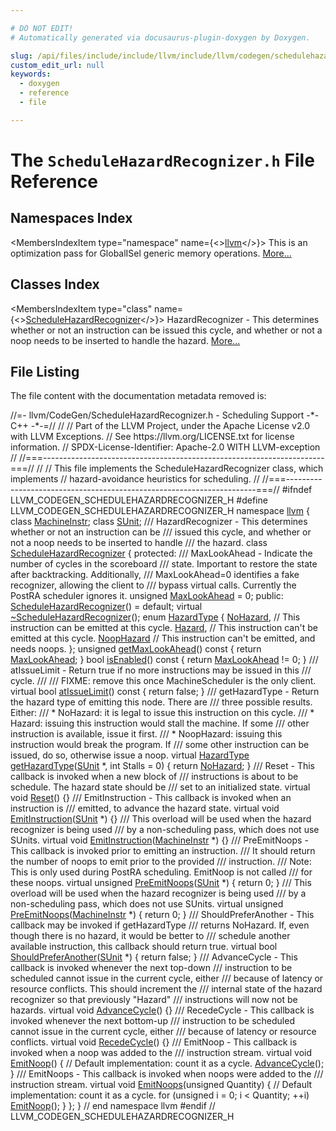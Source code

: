 ```yaml
---

# DO NOT EDIT!
# Automatically generated via docusaurus-plugin-doxygen by Doxygen.

slug: /api/files/include/include/llvm/include/llvm/codegen/schedulehazardrecognizer-h
custom_edit_url: null
keywords:
  - doxygen
  - reference
  - file

---
```





# The `ScheduleHazardRecognizer.h` File Reference

<DoxygenPage pluginConfig={pluginConfig}>



## Namespaces Index

<MembersIndex>

<MembersIndexItem
  type="namespace"
  name={<><a href="/docs/api/namespaces/llvm">llvm</a></>}>
This is an optimization pass for GlobalISel generic memory operations. <a href="/docs/api/namespaces/llvm/#details">More...</a>
</MembersIndexItem>

</MembersIndex>

## Classes Index

<MembersIndex>

<MembersIndexItem
  type="class"
  name={<><a href="/docs/api/classes/llvm/schedulehazardrecognizer">ScheduleHazardRecognizer</a></>}>
HazardRecognizer - This determines whether or not an instruction can be issued this cycle, and whether or not a noop needs to be inserted to handle the hazard. <a href="/docs/api/classes/llvm/schedulehazardrecognizer/#details">More...</a>
</MembersIndexItem>

</MembersIndex>


## File Listing

The file content with the documentation metadata removed is:

<ProgramListing>

<Link id="l00001" /><CodeLine lineNumber="1"><Highlight kind="comment">//=- llvm/CodeGen/ScheduleHazardRecognizer.h - Scheduling Support -&#42;- C++ -&#42;-=//</Highlight><Highlight kind="normal"></Highlight></CodeLine>
<Link id="l00002" /><CodeLine lineNumber="2"><Highlight kind="normal"></Highlight><Highlight kind="comment">//</Highlight><Highlight kind="normal"></Highlight></CodeLine>
<Link id="l00003" /><CodeLine lineNumber="3"><Highlight kind="normal"></Highlight><Highlight kind="comment">// Part of the LLVM Project, under the Apache License v2.0 with LLVM Exceptions.</Highlight><Highlight kind="normal"></Highlight></CodeLine>
<Link id="l00004" /><CodeLine lineNumber="4"><Highlight kind="normal"></Highlight><Highlight kind="comment">// See https://llvm.org/LICENSE.txt for license information.</Highlight><Highlight kind="normal"></Highlight></CodeLine>
<Link id="l00005" /><CodeLine lineNumber="5"><Highlight kind="normal"></Highlight><Highlight kind="comment">// SPDX-License-Identifier: Apache-2.0 WITH LLVM-exception</Highlight><Highlight kind="normal"></Highlight></CodeLine>
<Link id="l00006" /><CodeLine lineNumber="6"><Highlight kind="normal"></Highlight><Highlight kind="comment">//</Highlight><Highlight kind="normal"></Highlight></CodeLine>
<Link id="l00007" /><CodeLine lineNumber="7"><Highlight kind="normal"></Highlight><Highlight kind="comment">//===----------------------------------------------------------------------===//</Highlight><Highlight kind="normal"></Highlight></CodeLine>
<Link id="l00008" /><CodeLine lineNumber="8"><Highlight kind="normal"></Highlight><Highlight kind="comment">//</Highlight><Highlight kind="normal"></Highlight></CodeLine>
<Link id="l00009" /><CodeLine lineNumber="9"><Highlight kind="normal"></Highlight><Highlight kind="comment">// This file implements the ScheduleHazardRecognizer class, which implements</Highlight><Highlight kind="normal"></Highlight></CodeLine>
<Link id="l00010" /><CodeLine lineNumber="10"><Highlight kind="normal"></Highlight><Highlight kind="comment">// hazard-avoidance heuristics for scheduling.</Highlight><Highlight kind="normal"></Highlight></CodeLine>
<Link id="l00011" /><CodeLine lineNumber="11"><Highlight kind="normal"></Highlight><Highlight kind="comment">//</Highlight><Highlight kind="normal"></Highlight></CodeLine>
<Link id="l00012" /><CodeLine lineNumber="12"><Highlight kind="normal"></Highlight><Highlight kind="comment">//===----------------------------------------------------------------------===//</Highlight><Highlight kind="normal"></Highlight></CodeLine>
<Link id="l00013" /><CodeLine lineNumber="13"><Highlight kind="normal"></Highlight></CodeLine>
<Link id="l00014" /><CodeLine lineNumber="14"><Highlight kind="normal"></Highlight><Highlight kind="preprocessor">#ifndef LLVM&#95;CODEGEN&#95;SCHEDULEHAZARDRECOGNIZER&#95;H</Highlight><Highlight kind="normal"></Highlight></CodeLine>
<Link id="l00015" /><CodeLine lineNumber="15"><Highlight kind="normal"></Highlight><Highlight kind="preprocessor">#define LLVM&#95;CODEGEN&#95;SCHEDULEHAZARDRECOGNIZER&#95;H</Highlight><Highlight kind="normal"></Highlight></CodeLine>
<Link id="l00016" /><CodeLine lineNumber="16"><Highlight kind="normal"></Highlight></CodeLine>
<Link id="l00017" /><CodeLine lineNumber="17"><Highlight kind="normal"></Highlight><Highlight kind="keyword">namespace </Highlight><Highlight kind="normal"><a href="/docs/api/namespaces/llvm">llvm</a> &#123;</Highlight></CodeLine>
<Link id="l00018" /><CodeLine lineNumber="18"><Highlight kind="normal"></Highlight></CodeLine>
<Link id="l00019" /><CodeLine lineNumber="19"><Highlight kind="normal"></Highlight><Highlight kind="keyword">class </Highlight><Highlight kind="normal"><a href="/docs/api/classes/llvm/machineinstr">MachineInstr</a>;</Highlight></CodeLine>
<Link id="l00020" /><CodeLine lineNumber="20"><Highlight kind="normal"></Highlight><Highlight kind="keyword">class </Highlight><Highlight kind="normal"><a href="/docs/api/classes/llvm/sunit">SUnit</a>;</Highlight></CodeLine>
<Link id="l00021" /><CodeLine lineNumber="21"><Highlight kind="normal"></Highlight><Highlight kind="comment"></Highlight></CodeLine>
<Link id="l00022" /><CodeLine lineNumber="22"><Highlight kind="comment">/// HazardRecognizer - This determines whether or not an instruction can be</Highlight></CodeLine>
<Link id="l00023" /><CodeLine lineNumber="23"><Highlight kind="comment">/// issued this cycle, and whether or not a noop needs to be inserted to handle</Highlight></CodeLine>
<Link id="l00024" /><CodeLine lineNumber="24"><Highlight kind="comment">/// the hazard.</Highlight><Highlight kind="normal"></Highlight></CodeLine>
<Link id="l00025" /><CodeLine lineNumber="25" lineLink="/docs/api/classes/llvm/schedulehazardrecognizer"><Highlight kind="normal"></Highlight><Highlight kind="keyword">class </Highlight><Highlight kind="normal"><a href="/docs/api/classes/llvm/schedulehazardrecognizer/#aca503c68356ae08204c66afbc498504f">ScheduleHazardRecognizer</a> &#123;</Highlight></CodeLine>
<Link id="l00026" /><CodeLine lineNumber="26"><Highlight kind="normal"></Highlight><Highlight kind="keyword">protected</Highlight><Highlight kind="normal">:</Highlight><Highlight kind="comment"></Highlight></CodeLine>
<Link id="l00027" /><CodeLine lineNumber="27"><Highlight kind="comment">  /// MaxLookAhead - Indicate the number of cycles in the scoreboard</Highlight></CodeLine>
<Link id="l00028" /><CodeLine lineNumber="28"><Highlight kind="comment">  /// state. Important to restore the state after backtracking. Additionally,</Highlight></CodeLine>
<Link id="l00029" /><CodeLine lineNumber="29"><Highlight kind="comment">  /// MaxLookAhead=0 identifies a fake recognizer, allowing the client to</Highlight></CodeLine>
<Link id="l00030" /><CodeLine lineNumber="30"><Highlight kind="comment">  /// bypass virtual calls. Currently the PostRA scheduler ignores it.</Highlight><Highlight kind="normal"></Highlight></CodeLine>
<Link id="l00031" /><CodeLine lineNumber="31" lineLink="/docs/api/classes/llvm/schedulehazardrecognizer/#a6acf461721a59cf5cf404b80b5f57f86"><Highlight kind="normal">  </Highlight><Highlight kind="keywordtype">unsigned</Highlight><Highlight kind="normal"> <a href="/docs/api/classes/llvm/schedulehazardrecognizer/#a6acf461721a59cf5cf404b80b5f57f86">MaxLookAhead</a> = 0;</Highlight></CodeLine>
<Link id="l00032" /><CodeLine lineNumber="32"><Highlight kind="normal"></Highlight></CodeLine>
<Link id="l00033" /><CodeLine lineNumber="33"><Highlight kind="normal"></Highlight><Highlight kind="keyword">public</Highlight><Highlight kind="normal">:</Highlight></CodeLine>
<Link id="l00034" /><CodeLine lineNumber="34" lineLink="/docs/api/classes/llvm/schedulehazardrecognizer/#aca503c68356ae08204c66afbc498504f"><Highlight kind="normal">  <a href="/docs/api/classes/llvm/schedulehazardrecognizer/#aca503c68356ae08204c66afbc498504f">ScheduleHazardRecognizer</a>() = </Highlight><Highlight kind="keywordflow">default</Highlight><Highlight kind="normal">;</Highlight></CodeLine>
<Link id="l00035" /><CodeLine lineNumber="35" lineLink="/docs/api/classes/llvm/schedulehazardrecognizer/#a83a591f94a4af77da751b849c0158d2f"><Highlight kind="normal">  </Highlight><Highlight kind="keyword">virtual</Highlight><Highlight kind="normal"> <a href="/docs/api/classes/llvm/schedulehazardrecognizer/#a83a591f94a4af77da751b849c0158d2f">~ScheduleHazardRecognizer</a>();</Highlight></CodeLine>
<Link id="l00036" /><CodeLine lineNumber="36"><Highlight kind="normal"></Highlight></CodeLine>
<Link id="l00037" /><CodeLine lineNumber="37" lineLink="/docs/api/classes/llvm/schedulehazardrecognizer/#a9bec0e329b12bbc503d08db497d43267"><Highlight kind="normal">  </Highlight><Highlight kind="keyword">enum</Highlight><Highlight kind="normal"> <a href="/docs/api/classes/llvm/schedulehazardrecognizer/#a9bec0e329b12bbc503d08db497d43267">HazardType</a> &#123;</Highlight></CodeLine>
<Link id="l00038" /><CodeLine lineNumber="38" lineLink="/docs/api/classes/llvm/schedulehazardrecognizer/#a9bec0e329b12bbc503d08db497d43267a4e42ac50bfd060349e49904842121cf1"><Highlight kind="normal">    <a href="/docs/api/classes/llvm/schedulehazardrecognizer/#a9bec0e329b12bbc503d08db497d43267a4e42ac50bfd060349e49904842121cf1">NoHazard</a>,      </Highlight><Highlight kind="comment">// This instruction can be emitted at this cycle.</Highlight><Highlight kind="normal"></Highlight></CodeLine>
<Link id="l00039" /><CodeLine lineNumber="39" lineLink="/docs/api/classes/llvm/schedulehazardrecognizer/#a9bec0e329b12bbc503d08db497d43267aad25e3975650edcc9c6fb2917a61dd37"><Highlight kind="normal">    <a href="/docs/api/classes/llvm/schedulehazardrecognizer/#a9bec0e329b12bbc503d08db497d43267aad25e3975650edcc9c6fb2917a61dd37">Hazard</a>,        </Highlight><Highlight kind="comment">// This instruction can&#39;t be emitted at this cycle.</Highlight><Highlight kind="normal"></Highlight></CodeLine>
<Link id="l00040" /><CodeLine lineNumber="40" lineLink="/docs/api/classes/llvm/schedulehazardrecognizer/#a9bec0e329b12bbc503d08db497d43267a578b582cca14a34e75b2afc3a1cd00a5"><Highlight kind="normal">    <a href="/docs/api/classes/llvm/schedulehazardrecognizer/#a9bec0e329b12bbc503d08db497d43267a578b582cca14a34e75b2afc3a1cd00a5">NoopHazard</a>     </Highlight><Highlight kind="comment">// This instruction can&#39;t be emitted, and needs noops.</Highlight><Highlight kind="normal"></Highlight></CodeLine>
<Link id="l00041" /><CodeLine lineNumber="41"><Highlight kind="normal">  &#125;;</Highlight></CodeLine>
<Link id="l00042" /><CodeLine lineNumber="42"><Highlight kind="normal"></Highlight></CodeLine>
<Link id="l00043" /><CodeLine lineNumber="43" lineLink="/docs/api/classes/llvm/schedulehazardrecognizer/#a01f781fc999200779e9b3d56da7e759a"><Highlight kind="normal">  </Highlight><Highlight kind="keywordtype">unsigned</Highlight><Highlight kind="normal"> <a href="/docs/api/classes/llvm/schedulehazardrecognizer/#a01f781fc999200779e9b3d56da7e759a">getMaxLookAhead</a>()</Highlight><Highlight kind="keyword"> const </Highlight><Highlight kind="normal">&#123; </Highlight><Highlight kind="keywordflow">return</Highlight><Highlight kind="normal"> <a href="/docs/api/classes/llvm/schedulehazardrecognizer/#a6acf461721a59cf5cf404b80b5f57f86">MaxLookAhead</a>; &#125;</Highlight></CodeLine>
<Link id="l00044" /><CodeLine lineNumber="44"><Highlight kind="normal"></Highlight></CodeLine>
<Link id="l00045" /><CodeLine lineNumber="45" lineLink="/docs/api/classes/llvm/schedulehazardrecognizer/#afdc96245b9e4eb55ce1e8aa73c72c2d6"><Highlight kind="normal">  </Highlight><Highlight kind="keywordtype">bool</Highlight><Highlight kind="normal"> <a href="/docs/api/classes/llvm/schedulehazardrecognizer/#afdc96245b9e4eb55ce1e8aa73c72c2d6">isEnabled</a>()</Highlight><Highlight kind="keyword"> const </Highlight><Highlight kind="normal">&#123; </Highlight><Highlight kind="keywordflow">return</Highlight><Highlight kind="normal"> <a href="/docs/api/classes/llvm/schedulehazardrecognizer/#a6acf461721a59cf5cf404b80b5f57f86">MaxLookAhead</a> != 0; &#125;</Highlight></CodeLine>
<Link id="l00046" /><CodeLine lineNumber="46"><Highlight kind="normal"></Highlight><Highlight kind="comment"></Highlight></CodeLine>
<Link id="l00047" /><CodeLine lineNumber="47"><Highlight kind="comment">  /// atIssueLimit - Return true if no more instructions may be issued in this</Highlight></CodeLine>
<Link id="l00048" /><CodeLine lineNumber="48"><Highlight kind="comment">  /// cycle.</Highlight></CodeLine>
<Link id="l00049" /><CodeLine lineNumber="49"><Highlight kind="comment">  ///</Highlight></CodeLine>
<Link id="l00050" /><CodeLine lineNumber="50"><Highlight kind="comment">  /// FIXME: remove this once MachineScheduler is the only client.</Highlight><Highlight kind="normal"></Highlight></CodeLine>
<Link id="l00051" /><CodeLine lineNumber="51" lineLink="/docs/api/classes/llvm/schedulehazardrecognizer/#a8d57f996bd3d69e4f0674a54c5d62426"><Highlight kind="normal">  </Highlight><Highlight kind="keyword">virtual</Highlight><Highlight kind="normal"> </Highlight><Highlight kind="keywordtype">bool</Highlight><Highlight kind="normal"> <a href="/docs/api/classes/llvm/schedulehazardrecognizer/#a8d57f996bd3d69e4f0674a54c5d62426">atIssueLimit</a>()</Highlight><Highlight kind="keyword"> const </Highlight><Highlight kind="normal">&#123; </Highlight><Highlight kind="keywordflow">return</Highlight><Highlight kind="normal"> </Highlight><Highlight kind="keyword">false</Highlight><Highlight kind="normal">; &#125;</Highlight></CodeLine>
<Link id="l00052" /><CodeLine lineNumber="52"><Highlight kind="normal"></Highlight><Highlight kind="comment"></Highlight></CodeLine>
<Link id="l00053" /><CodeLine lineNumber="53"><Highlight kind="comment">  /// getHazardType - Return the hazard type of emitting this node.  There are</Highlight></CodeLine>
<Link id="l00054" /><CodeLine lineNumber="54"><Highlight kind="comment">  /// three possible results.  Either:</Highlight></CodeLine>
<Link id="l00055" /><CodeLine lineNumber="55"><Highlight kind="comment">  ///  &#42; NoHazard: it is legal to issue this instruction on this cycle.</Highlight></CodeLine>
<Link id="l00056" /><CodeLine lineNumber="56"><Highlight kind="comment">  ///  &#42; Hazard: issuing this instruction would stall the machine.  If some</Highlight></CodeLine>
<Link id="l00057" /><CodeLine lineNumber="57"><Highlight kind="comment">  ///     other instruction is available, issue it first.</Highlight></CodeLine>
<Link id="l00058" /><CodeLine lineNumber="58"><Highlight kind="comment">  ///  &#42; NoopHazard: issuing this instruction would break the program.  If</Highlight></CodeLine>
<Link id="l00059" /><CodeLine lineNumber="59"><Highlight kind="comment">  ///     some other instruction can be issued, do so, otherwise issue a noop.</Highlight><Highlight kind="normal"></Highlight></CodeLine>
<Link id="l00060" /><CodeLine lineNumber="60" lineLink="/docs/api/classes/llvm/schedulehazardrecognizer/#ae5c28a180502d1923c854952292cf5f6"><Highlight kind="normal">  </Highlight><Highlight kind="keyword">virtual</Highlight><Highlight kind="normal"> <a href="/docs/api/classes/llvm/schedulehazardrecognizer/#a9bec0e329b12bbc503d08db497d43267">HazardType</a> <a href="/docs/api/classes/llvm/schedulehazardrecognizer/#ae5c28a180502d1923c854952292cf5f6">getHazardType</a>(<a href="/docs/api/classes/llvm/sunit">SUnit</a> &#42;, </Highlight><Highlight kind="keywordtype">int</Highlight><Highlight kind="normal"> Stalls = 0) &#123;</Highlight></CodeLine>
<Link id="l00061" /><CodeLine lineNumber="61"><Highlight kind="normal">    </Highlight><Highlight kind="keywordflow">return</Highlight><Highlight kind="normal"> <a href="/docs/api/classes/llvm/schedulehazardrecognizer/#a9bec0e329b12bbc503d08db497d43267a4e42ac50bfd060349e49904842121cf1">NoHazard</a>;</Highlight></CodeLine>
<Link id="l00062" /><CodeLine lineNumber="62"><Highlight kind="normal">  &#125;</Highlight></CodeLine>
<Link id="l00063" /><CodeLine lineNumber="63"><Highlight kind="normal"></Highlight><Highlight kind="comment"></Highlight></CodeLine>
<Link id="l00064" /><CodeLine lineNumber="64"><Highlight kind="comment">  /// Reset - This callback is invoked when a new block of</Highlight></CodeLine>
<Link id="l00065" /><CodeLine lineNumber="65"><Highlight kind="comment">  /// instructions is about to be schedule. The hazard state should be</Highlight></CodeLine>
<Link id="l00066" /><CodeLine lineNumber="66"><Highlight kind="comment">  /// set to an initialized state.</Highlight><Highlight kind="normal"></Highlight></CodeLine>
<Link id="l00067" /><CodeLine lineNumber="67" lineLink="/docs/api/classes/llvm/schedulehazardrecognizer/#a3c5a10c0a8121d68c2a8eef15395ee41"><Highlight kind="normal">  </Highlight><Highlight kind="keyword">virtual</Highlight><Highlight kind="normal"> </Highlight><Highlight kind="keywordtype">void</Highlight><Highlight kind="normal"> <a href="/docs/api/classes/llvm/schedulehazardrecognizer/#a3c5a10c0a8121d68c2a8eef15395ee41">Reset</a>() &#123;&#125;</Highlight></CodeLine>
<Link id="l00068" /><CodeLine lineNumber="68"><Highlight kind="normal"></Highlight><Highlight kind="comment"></Highlight></CodeLine>
<Link id="l00069" /><CodeLine lineNumber="69"><Highlight kind="comment">  /// EmitInstruction - This callback is invoked when an instruction is</Highlight></CodeLine>
<Link id="l00070" /><CodeLine lineNumber="70"><Highlight kind="comment">  /// emitted, to advance the hazard state.</Highlight><Highlight kind="normal"></Highlight></CodeLine>
<Link id="l00071" /><CodeLine lineNumber="71" lineLink="/docs/api/classes/llvm/schedulehazardrecognizer/#a65ae92267671fb17362151734e12e5bd"><Highlight kind="normal">  </Highlight><Highlight kind="keyword">virtual</Highlight><Highlight kind="normal"> </Highlight><Highlight kind="keywordtype">void</Highlight><Highlight kind="normal"> <a href="/docs/api/classes/llvm/schedulehazardrecognizer/#a65ae92267671fb17362151734e12e5bd">EmitInstruction</a>(<a href="/docs/api/classes/llvm/sunit">SUnit</a> &#42;) &#123;&#125;</Highlight></CodeLine>
<Link id="l00072" /><CodeLine lineNumber="72"><Highlight kind="normal"></Highlight><Highlight kind="comment"></Highlight></CodeLine>
<Link id="l00073" /><CodeLine lineNumber="73"><Highlight kind="comment">  /// This overload will be used when the hazard recognizer is being used</Highlight></CodeLine>
<Link id="l00074" /><CodeLine lineNumber="74"><Highlight kind="comment">  /// by a non-scheduling pass, which does not use SUnits.</Highlight><Highlight kind="normal"></Highlight></CodeLine>
<Link id="l00075" /><CodeLine lineNumber="75" lineLink="/docs/api/classes/llvm/schedulehazardrecognizer/#a3e223632a0644d8e0bca84139208e848"><Highlight kind="normal">  </Highlight><Highlight kind="keyword">virtual</Highlight><Highlight kind="normal"> </Highlight><Highlight kind="keywordtype">void</Highlight><Highlight kind="normal"> <a href="/docs/api/classes/llvm/schedulehazardrecognizer/#a3e223632a0644d8e0bca84139208e848">EmitInstruction</a>(<a href="/docs/api/classes/llvm/machineinstr">MachineInstr</a> &#42;) &#123;&#125;</Highlight></CodeLine>
<Link id="l00076" /><CodeLine lineNumber="76"><Highlight kind="normal"></Highlight><Highlight kind="comment"></Highlight></CodeLine>
<Link id="l00077" /><CodeLine lineNumber="77"><Highlight kind="comment">  /// PreEmitNoops - This callback is invoked prior to emitting an instruction.</Highlight></CodeLine>
<Link id="l00078" /><CodeLine lineNumber="78"><Highlight kind="comment">  /// It should return the number of noops to emit prior to the provided</Highlight></CodeLine>
<Link id="l00079" /><CodeLine lineNumber="79"><Highlight kind="comment">  /// instruction.</Highlight></CodeLine>
<Link id="l00080" /><CodeLine lineNumber="80"><Highlight kind="comment">  /// Note: This is only used during PostRA scheduling. EmitNoop is not called</Highlight></CodeLine>
<Link id="l00081" /><CodeLine lineNumber="81"><Highlight kind="comment">  /// for these noops.</Highlight><Highlight kind="normal"></Highlight></CodeLine>
<Link id="l00082" /><CodeLine lineNumber="82" lineLink="/docs/api/classes/llvm/schedulehazardrecognizer/#aea4423b99e356d0ad170024f736fb4f1"><Highlight kind="normal">  </Highlight><Highlight kind="keyword">virtual</Highlight><Highlight kind="normal"> </Highlight><Highlight kind="keywordtype">unsigned</Highlight><Highlight kind="normal"> <a href="/docs/api/classes/llvm/schedulehazardrecognizer/#aea4423b99e356d0ad170024f736fb4f1">PreEmitNoops</a>(<a href="/docs/api/classes/llvm/sunit">SUnit</a> &#42;) &#123;</Highlight></CodeLine>
<Link id="l00083" /><CodeLine lineNumber="83"><Highlight kind="normal">    </Highlight><Highlight kind="keywordflow">return</Highlight><Highlight kind="normal"> 0;</Highlight></CodeLine>
<Link id="l00084" /><CodeLine lineNumber="84"><Highlight kind="normal">  &#125;</Highlight></CodeLine>
<Link id="l00085" /><CodeLine lineNumber="85"><Highlight kind="normal"></Highlight><Highlight kind="comment"></Highlight></CodeLine>
<Link id="l00086" /><CodeLine lineNumber="86"><Highlight kind="comment">  /// This overload will be used when the hazard recognizer is being used</Highlight></CodeLine>
<Link id="l00087" /><CodeLine lineNumber="87"><Highlight kind="comment">  /// by a non-scheduling pass, which does not use SUnits.</Highlight><Highlight kind="normal"></Highlight></CodeLine>
<Link id="l00088" /><CodeLine lineNumber="88" lineLink="/docs/api/classes/llvm/schedulehazardrecognizer/#a6f8ab351167274e82518e80298841bd8"><Highlight kind="normal">  </Highlight><Highlight kind="keyword">virtual</Highlight><Highlight kind="normal"> </Highlight><Highlight kind="keywordtype">unsigned</Highlight><Highlight kind="normal"> <a href="/docs/api/classes/llvm/schedulehazardrecognizer/#a6f8ab351167274e82518e80298841bd8">PreEmitNoops</a>(<a href="/docs/api/classes/llvm/machineinstr">MachineInstr</a> &#42;) &#123;</Highlight></CodeLine>
<Link id="l00089" /><CodeLine lineNumber="89"><Highlight kind="normal">    </Highlight><Highlight kind="keywordflow">return</Highlight><Highlight kind="normal"> 0;</Highlight></CodeLine>
<Link id="l00090" /><CodeLine lineNumber="90"><Highlight kind="normal">  &#125;</Highlight></CodeLine>
<Link id="l00091" /><CodeLine lineNumber="91"><Highlight kind="normal"></Highlight><Highlight kind="comment"></Highlight></CodeLine>
<Link id="l00092" /><CodeLine lineNumber="92"><Highlight kind="comment">  /// ShouldPreferAnother - This callback may be invoked if getHazardType</Highlight></CodeLine>
<Link id="l00093" /><CodeLine lineNumber="93"><Highlight kind="comment">  /// returns NoHazard. If, even though there is no hazard, it would be better to</Highlight></CodeLine>
<Link id="l00094" /><CodeLine lineNumber="94"><Highlight kind="comment">  /// schedule another available instruction, this callback should return true.</Highlight><Highlight kind="normal"></Highlight></CodeLine>
<Link id="l00095" /><CodeLine lineNumber="95" lineLink="/docs/api/classes/llvm/schedulehazardrecognizer/#a8e1b9c34eac5882a1e8e6e834222d3be"><Highlight kind="normal">  </Highlight><Highlight kind="keyword">virtual</Highlight><Highlight kind="normal"> </Highlight><Highlight kind="keywordtype">bool</Highlight><Highlight kind="normal"> <a href="/docs/api/classes/llvm/schedulehazardrecognizer/#a8e1b9c34eac5882a1e8e6e834222d3be">ShouldPreferAnother</a>(<a href="/docs/api/classes/llvm/sunit">SUnit</a> &#42;) &#123;</Highlight></CodeLine>
<Link id="l00096" /><CodeLine lineNumber="96"><Highlight kind="normal">    </Highlight><Highlight kind="keywordflow">return</Highlight><Highlight kind="normal"> </Highlight><Highlight kind="keyword">false</Highlight><Highlight kind="normal">;</Highlight></CodeLine>
<Link id="l00097" /><CodeLine lineNumber="97"><Highlight kind="normal">  &#125;</Highlight></CodeLine>
<Link id="l00098" /><CodeLine lineNumber="98"><Highlight kind="normal"></Highlight><Highlight kind="comment"></Highlight></CodeLine>
<Link id="l00099" /><CodeLine lineNumber="99"><Highlight kind="comment">  /// AdvanceCycle - This callback is invoked whenever the next top-down</Highlight></CodeLine>
<Link id="l00100" /><CodeLine lineNumber="100"><Highlight kind="comment">  /// instruction to be scheduled cannot issue in the current cycle, either</Highlight></CodeLine>
<Link id="l00101" /><CodeLine lineNumber="101"><Highlight kind="comment">  /// because of latency or resource conflicts.  This should increment the</Highlight></CodeLine>
<Link id="l00102" /><CodeLine lineNumber="102"><Highlight kind="comment">  /// internal state of the hazard recognizer so that previously &quot;Hazard&quot;</Highlight></CodeLine>
<Link id="l00103" /><CodeLine lineNumber="103"><Highlight kind="comment">  /// instructions will now not be hazards.</Highlight><Highlight kind="normal"></Highlight></CodeLine>
<Link id="l00104" /><CodeLine lineNumber="104" lineLink="/docs/api/classes/llvm/schedulehazardrecognizer/#ad54a4120d2dfe3212b807c1f3ad80255"><Highlight kind="normal">  </Highlight><Highlight kind="keyword">virtual</Highlight><Highlight kind="normal"> </Highlight><Highlight kind="keywordtype">void</Highlight><Highlight kind="normal"> <a href="/docs/api/classes/llvm/schedulehazardrecognizer/#ad54a4120d2dfe3212b807c1f3ad80255">AdvanceCycle</a>() &#123;&#125;</Highlight></CodeLine>
<Link id="l00105" /><CodeLine lineNumber="105"><Highlight kind="normal"></Highlight><Highlight kind="comment"></Highlight></CodeLine>
<Link id="l00106" /><CodeLine lineNumber="106"><Highlight kind="comment">  /// RecedeCycle - This callback is invoked whenever the next bottom-up</Highlight></CodeLine>
<Link id="l00107" /><CodeLine lineNumber="107"><Highlight kind="comment">  /// instruction to be scheduled cannot issue in the current cycle, either</Highlight></CodeLine>
<Link id="l00108" /><CodeLine lineNumber="108"><Highlight kind="comment">  /// because of latency or resource conflicts.</Highlight><Highlight kind="normal"></Highlight></CodeLine>
<Link id="l00109" /><CodeLine lineNumber="109" lineLink="/docs/api/classes/llvm/schedulehazardrecognizer/#a1286d92cd3db196a33f8ee0ef2c1daf5"><Highlight kind="normal">  </Highlight><Highlight kind="keyword">virtual</Highlight><Highlight kind="normal"> </Highlight><Highlight kind="keywordtype">void</Highlight><Highlight kind="normal"> <a href="/docs/api/classes/llvm/schedulehazardrecognizer/#a1286d92cd3db196a33f8ee0ef2c1daf5">RecedeCycle</a>() &#123;&#125;</Highlight></CodeLine>
<Link id="l00110" /><CodeLine lineNumber="110"><Highlight kind="normal"></Highlight><Highlight kind="comment"></Highlight></CodeLine>
<Link id="l00111" /><CodeLine lineNumber="111"><Highlight kind="comment">  /// EmitNoop - This callback is invoked when a noop was added to the</Highlight></CodeLine>
<Link id="l00112" /><CodeLine lineNumber="112"><Highlight kind="comment">  /// instruction stream.</Highlight><Highlight kind="normal"></Highlight></CodeLine>
<Link id="l00113" /><CodeLine lineNumber="113" lineLink="/docs/api/classes/llvm/schedulehazardrecognizer/#ab8cd949a59a859d00c4d0043009d4126"><Highlight kind="normal">  </Highlight><Highlight kind="keyword">virtual</Highlight><Highlight kind="normal"> </Highlight><Highlight kind="keywordtype">void</Highlight><Highlight kind="normal"> <a href="/docs/api/classes/llvm/schedulehazardrecognizer/#ab8cd949a59a859d00c4d0043009d4126">EmitNoop</a>() &#123;</Highlight></CodeLine>
<Link id="l00114" /><CodeLine lineNumber="114"><Highlight kind="normal">    </Highlight><Highlight kind="comment">// Default implementation: count it as a cycle.</Highlight><Highlight kind="normal"></Highlight></CodeLine>
<Link id="l00115" /><CodeLine lineNumber="115"><Highlight kind="normal">    <a href="/docs/api/classes/llvm/schedulehazardrecognizer/#ad54a4120d2dfe3212b807c1f3ad80255">AdvanceCycle</a>();</Highlight></CodeLine>
<Link id="l00116" /><CodeLine lineNumber="116"><Highlight kind="normal">  &#125;</Highlight></CodeLine>
<Link id="l00117" /><CodeLine lineNumber="117"><Highlight kind="normal"></Highlight><Highlight kind="comment"></Highlight></CodeLine>
<Link id="l00118" /><CodeLine lineNumber="118"><Highlight kind="comment">  /// EmitNoops - This callback is invoked when noops were added to the</Highlight></CodeLine>
<Link id="l00119" /><CodeLine lineNumber="119"><Highlight kind="comment">  /// instruction stream.</Highlight><Highlight kind="normal"></Highlight></CodeLine>
<Link id="l00120" /><CodeLine lineNumber="120" lineLink="/docs/api/classes/llvm/schedulehazardrecognizer/#af15b23b48c3d7e7e7b39b4f204520349"><Highlight kind="normal">  </Highlight><Highlight kind="keyword">virtual</Highlight><Highlight kind="normal"> </Highlight><Highlight kind="keywordtype">void</Highlight><Highlight kind="normal"> <a href="/docs/api/classes/llvm/schedulehazardrecognizer/#af15b23b48c3d7e7e7b39b4f204520349">EmitNoops</a>(</Highlight><Highlight kind="keywordtype">unsigned</Highlight><Highlight kind="normal"> Quantity) &#123;</Highlight></CodeLine>
<Link id="l00121" /><CodeLine lineNumber="121"><Highlight kind="normal">    </Highlight><Highlight kind="comment">// Default implementation: count it as a cycle.</Highlight><Highlight kind="normal"></Highlight></CodeLine>
<Link id="l00122" /><CodeLine lineNumber="122"><Highlight kind="normal">    </Highlight><Highlight kind="keywordflow">for</Highlight><Highlight kind="normal"> (</Highlight><Highlight kind="keywordtype">unsigned</Highlight><Highlight kind="normal"> i = 0; i &lt; Quantity; ++i)</Highlight></CodeLine>
<Link id="l00123" /><CodeLine lineNumber="123"><Highlight kind="normal">      <a href="/docs/api/classes/llvm/schedulehazardrecognizer/#ab8cd949a59a859d00c4d0043009d4126">EmitNoop</a>();</Highlight></CodeLine>
<Link id="l00124" /><CodeLine lineNumber="124"><Highlight kind="normal">  &#125;</Highlight></CodeLine>
<Link id="l00125" /><CodeLine lineNumber="125"><Highlight kind="normal">&#125;;</Highlight></CodeLine>
<Link id="l00126" /><CodeLine lineNumber="126"><Highlight kind="normal"></Highlight></CodeLine>
<Link id="l00127" /><CodeLine lineNumber="127"><Highlight kind="normal">&#125; </Highlight><Highlight kind="comment">// end namespace llvm</Highlight><Highlight kind="normal"></Highlight></CodeLine>
<Link id="l00128" /><CodeLine lineNumber="128"><Highlight kind="normal"></Highlight></CodeLine>
<Link id="l00129" /><CodeLine lineNumber="129"><Highlight kind="normal"></Highlight><Highlight kind="preprocessor">#endif </Highlight><Highlight kind="comment">// LLVM&#95;CODEGEN&#95;SCHEDULEHAZARDRECOGNIZER&#95;H</Highlight><Highlight kind="normal"></Highlight></CodeLine>

</ProgramListing>

</DoxygenPage>
